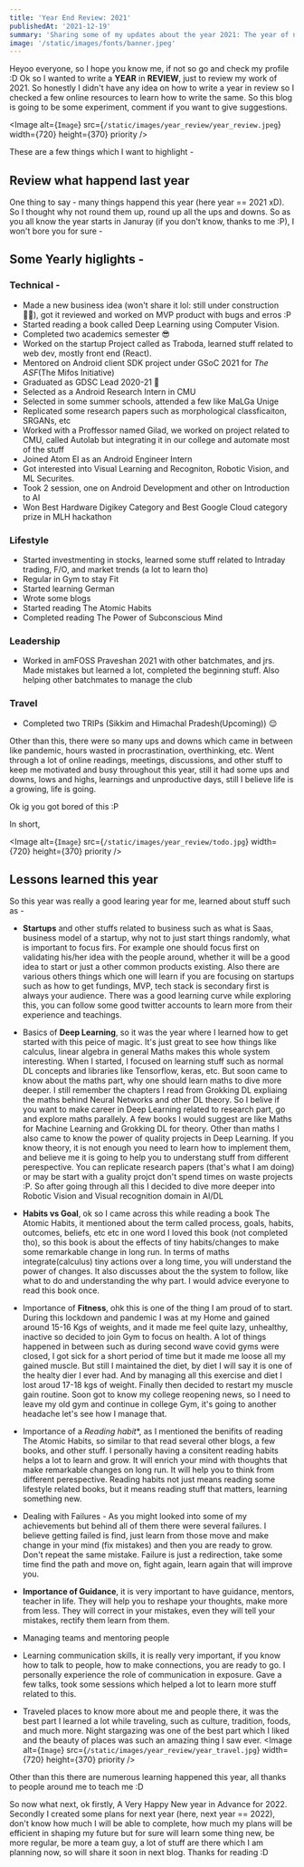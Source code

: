 ```yaml
---
title: 'Year End Review: 2021'
publishedAt: '2021-12-19'
summary: 'Sharing some of my updates about the year 2021: The year of new learnings'
image: '/static/images/fonts/banner.jpeg'
---
```


Heyoo everyone, so I hope you know me, if not so go and check my profile :D 
Ok so I wanted to write a **YEAR** in **REVIEW**, just to review my work of 2021. So honestly I didn't have any idea on how to write a year in review
so I checked a few online resources to learn how to write the same. So this blog is going to be some experiment, comment if you want to give suggestions.

<Image
  alt={`Image`}
  src={`/static/images/year_review/year_review.jpeg`}
  width={720}
  height={370}
  priority
/>  

These are a few things which I want to highlight - 

## Review what happend last year
One thing to say - many things happend this year (here year == 2021 xD). So I thought why not round them up, round up all the ups and downs. 
So as you all know the year starts in Januray (if you don't know, thanks to me :P), I won't bore you for sure - 

## Some Yearly higlights - 

### Technical - 

* Made a new business idea (won't share it lol: still under construction :construction_worker_man:), got it reviewed and worked on MVP product with bugs and erros :P
* Started reading a book called Deep Learning using Computer Vision.
* Completed two academics semester :sunglasses:
* Worked on the startup Project called as Traboda, learned stuff related to web dev, mostly front end (React).
* Mentored on Android client SDK project under GSoC 2021 for *The ASF*(The Mifos Initiative)
* Graduated as GDSC Lead 2020-21 :star_struck:
* Selected as a Android Research Intern in CMU
* Selected in some summer schools, attended a few like MaLGa Unige
* Replicated some research papers such as morphological classficaiton, SRGANs, etc
* Worked with a Proffessor named Gilad, we worked on project related to CMU, called Autolab but integrating it in our college and automate most of the stuff 
* Joined Atom EI as an Android Engineer Intern
* Got interested into Visual Learning and Recogniton, Robotic Vision, and ML Securites.
* Took 2 session, one on Android Development and other on Introduction to AI
* Won Best Hardware Digikey Category and Best Google Cloud category prize in MLH hackathon


### Lifestyle
* Started investmenting in stocks, learned some stuff related to Intraday trading, F/O, and market trends (a lot to learn tho)
* Regular in Gym to stay Fit
* Started learning German
* Wrote some blogs
* Started reading The Atomic Habits
* Completed reading The Power of Subconscious Mind

### Leadership 
* Worked in amFOSS Praveshan 2021 with other batchmates, and jrs. Made mistakes but learned a lot, completed the beginning stuff. Also helping other batchmates to manage the club

### Travel
* Completed two TRIPs (Sikkim and Himachal Pradesh(Upcoming)) :relieved:

Other than this, there were so many ups and downs which came in between like pandemic, hours wasted in procrastination, overthinking, etc. Went through a lot of online readings, meetings, 
discussions, and other stuff to keep me motivated and busy throughout this year, still it had some ups and downs, lows and highs, learnings and unproductive days, still I believe life is a growing, life is going. 

Ok ig you got bored of this :P

In short, 

<Image
  alt={`Image`}
  src={`/static/images/year_review/todo.jpg`}
  width={720}
  height={370}
  priority
/>  
## Lessons learned this year
So this year was really a good learing year for me, learned about stuff such as -

* **Startups** and other stuffs related to business such as what is Saas, business model of a startup, why not to just start things randomly, what is important to focus firs. For example one should focus first on validating his/her idea with the people around, whether it will
be a good idea to start or just a other common products existing. Also there are various others things which one will learn if you are focusing on startups such as how to get fundings, MVP, tech stack is secondary first is always your audience. There was
a good learning curve while exploring this, you can follow some good twitter accounts to learn more from their experience and teachings.


* Basics of **Deep Learning**, so it was the year where I learned how to get started with this peice of magic. It's just great to see how things like calculus, linear algebra in general Maths makes this whole system interesting. When I started, I focused on learning stuff such as normal DL concepts
and libraries like Tensorflow, keras, etc. But soon came to know about the maths part, why one should learn maths to dive more deeper. I still remember the chapters I read from Grokking DL expliaing the maths behind Neural Networks and other DL theory.
So I belive if you want to make career in Deep Learning related to research part, go and explore maths parallely. A few books I would suggest are like Maths for Machine Learning and Grokking DL for theory. Other than maths I also came to know the power of quality projects in Deep Learning. If you know theory, it is not enough you need to learn how to
implement them, and believe me it is going to help you to understang stuff from different perespective. You can replicate research papers (that's what I am doing) or may be start with a guality projct don't spend times on waste projects :P. So after going through all this I decided to dive more deeper into Robotic Vision and Visual recognition domain in AI/DL


* **Habits vs Goal**, ok so I came across this while reading a book The Atomic Habits, it mentioned about the term called process, goals, habits, outcomes, beliefs, etc etc in one word I loved this book (not completed tho), so this book is about the effects of tiny habits/changes to make some remarkable change in long run. In terms of maths integrate(calculus) tiny actions over a long time, you will understand the power of changes. It also discusses about the
the system to follow, like what to do and understanding the why part. I would advice everyone to read this book once.


* Importance of **Fitness**, ohk this is one of the thing I am proud of to start. During this lockdown and pandemic I was at my Home and gained around 15-16 Kgs of weights, and it made me feel quite lazy, unhealthy, inactive so decided to join Gym to focus on health. A lot of things happened in between such as during second wave covid gyms were closed, I got sick for a short period of time but it made me loose all my gained muscle. But still I maintained the diet, by diet I will say it 
is one of the healty dier I ever had. And by managing all this exercise and diet I lost aroud 17-18 kgs of weight. Finally then decided to restart my muscle gain routine. Soon got to know my college reopening news, so I need to leave my old gym and continue in college Gym, it's going to another headache let's see how I manage that.

* Importance of a *Reading habit**, as I mentioned the benifits of reading The Atomic Habits, so  similar to that read several other blogs, a few books, and other stuff. I personally having a consitent reading habits helps a lot to learn and grow. It will enrich your mind with thoughts that make remarkable changes on long run. It will help you to think from different perespective. Reading habits not just means reading some lifestyle related books, but it means reading stuff that matters, learning something new.
 
* Dealing with Failures - As you might looked into some of my achievements but behind all of them there were several failures. I believe getting failed is find, just learn from those move and make change in your mind (fix mistakes) and then you are ready to grow. Don't repeat the same mistake. Failure is just a redirection, take some time find the path and move on, fight again, learn again that will improve you.  

* **Importance of Guidance**, it is very important to have guidance, mentors, teacher in life. They will help you to reshape your thoughts, make more from less. They will correct in your mistakes, even they will tell your mistakes, rectify them learn from them.

* Managing teams and mentoring people

* Learning communication skills, it is really very important, if you know how to talk to people, how to make connections, you are ready to go. I personally experience the role of communication in exposure. Gave a few talks, took some sessions which helped a lot to learn more stuff related to this. 

* Traveled places to know more about me and people there, it was the best part I learned a lot while traveling, such as culture, tradition, foods, and much more. Night stargazing was one of the best part which I liked and the beauty of places was such an amazing thing I saw ever.
<Image
  alt={`Image`}
  src={`/static/images/year_review/year_travel.jpg`}
  width={720}
  height={370}
  priority
/>  

Other than this there are numerous learning happened this year, all thanks to people around me to teach me :D

So now what next, ok firstly, A Very Happy New year in Advance for 2022.  
Secondly I created some plans for next year (here, next year == 2022), don't know how much I will be able to complete, how much my plans will be efficient in shaping my future but for sure will learn some thing new, 
be more regular, be more a team guy, a lot of stuff are there which I am planning now, so will share it soon in next blog. Thanks for reading :D
